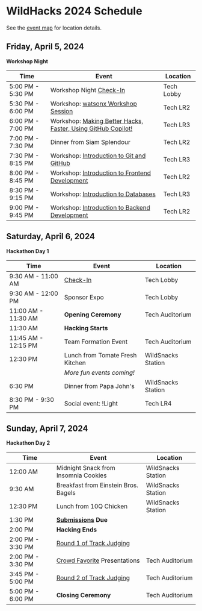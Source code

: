 # WildHacks 2024 Schedule

See the [event map](/map) for location details.

## Friday, April 5, 2024

**Workshop Night**

| Time              | Event                                                                                                                       | Location   |
| ----------------- | --------------------------------------------------------------------------------------------------------------------------- | ---------- |
| 5:00 PM - 5:30 PM | Workshop Night [Check-In](/logistics/checking-in)                                                                           | Tech Lobby |
| 5:30 PM - 6:00 PM | Workshop: [watsonx Workshop Session](/workshops/#watsonx-workshop-session)                                                  | Tech LR2   |
| 6:00 PM - 7:00 PM | Workshop: [Making Better Hacks, Faster, Using GitHub Copilot!](/workshops/#making-better-hacks-faster-using-github-copilot) | Tech LR3   |
| 7:00 PM - 7:30 PM | Dinner from Siam Splendour                                                                                                  | Tech LR2   |
| 7:30 PM - 8:15 PM | Workshop: [Introduction to Git and GitHub](/workshops/#introduction-to-git-and-github)                                      | Tech LR3   |
| 8:00 PM - 8:45 PM | Workshop: [Introduction to Frontend Development](/workshops/#introduction-to-frontend-development)                          | Tech LR2   |
| 8:30 PM - 9:15 PM | Workshop: [Introduction to Databases](/workshops/#introduction-to-databases)                                                | Tech LR3   |
| 9:00 PM - 9:45 PM | Workshop: [Introduction to Backend Development](/workshops/#introduction-to-backend-development)                            | Tech LR2   |

## Saturday, April 6, 2024

**Hackathon Day 1**

| Time                | Event                              | Location           |
| ------------------- | ---------------------------------- | ------------------ |
| 9:30 AM - 11:00 AM  | [Check-In](/logistics/checking-in) | Tech Lobby         |
| 9:30 AM - 12:00 PM  | Sponsor Expo                       | Tech Lobby         |
| 11:00 AM - 11:30 AM | **Opening Ceremony**               | Tech Auditorium    |
| 11:30 AM            | **Hacking Starts**                 |                    |
| 11:45 AM - 12:15 PM | Team Formation Event               | Tech Auditorium    |
| 12:30 PM            | Lunch from Tomate Fresh Kitchen    | WildSnacks Station |
|                     | _More fun events coming!_          |                    |
| 6:30 PM             | Dinner from Papa John's            | WildSnacks Station |
| 8:30 PM - 9:30 PM   | Social event: !Light               | Tech LR4           |

## Sunday, April 7, 2024

**Hackathon Day 2**

| Time              | Event                                                                                           | Location           |
| ----------------- | ----------------------------------------------------------------------------------------------- | ------------------ |
| 12:00 AM          | Midnight Snack from Insomnia Cookies                                                            | WildSnacks Station |
| 9:30 AM           | Breakfast from Einstein Bros. Bagels                                                            | WildSnacks Station |
| 12:30 PM          | Lunch from 10Q Chicken                                                                          | WildSnacks Station |
| 1:30 PM           | **[Submissions](/project-guidelines/submission) Due**                                           |                    |
| 2:00 PM           | **Hacking Ends**                                                                                |                    |
| 2:00 PM - 3:30 PM | [Round 1 of Track Judging](/judging-and-awards/how-judging-works/#round-1---initial-judging)    |                    |
| 2:00 PM - 3:30 PM | [Crowd Favorite](/judging-and-awards/how-judging-works/#crowd-favorite) Presentations           | Tech Auditorium    |
| 3:45 PM - 5:00 PM | [Round 2 of Track Judging](/judging-and-awards/how-judging-works/#round-2---live-presentations) | Tech Auditorium    |
| 5:00 PM - 6:00 PM | **Closing Ceremony**                                                                            | Tech Auditorium    |
